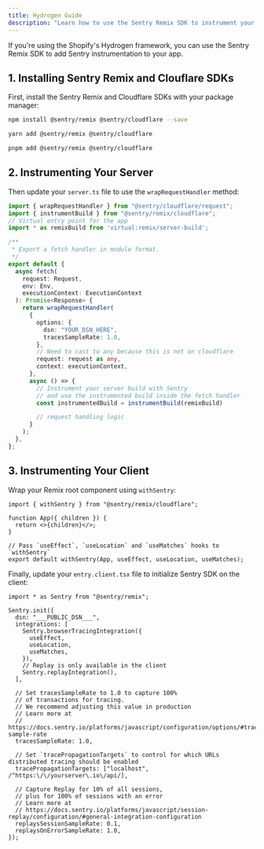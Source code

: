 ```yaml
---
title: Hydrogen Guide
description: "Learn how to use the Sentry Remix SDK to instrument your Hydrogen app."
---
```


If you're using the Shopify's Hydrogen framework, you can use the Sentry Remix SDK to add Sentry instrumentation to your app.

## 1. Installing Sentry Remix and Clouflare SDKs

First, install the Sentry Remix and Cloudflare SDKs with your package manager:

```bash {tabTitle:npm}
npm install @sentry/remix @sentry/cloudflare --save
```

```bash {tabTitle:yarn}
yarn add @sentry/remix @sentry/cloudflare
```

```bash {tabTitle:pnpm}
pnpm add @sentry/remix @sentry/cloudflare
```

## 2. Instrumenting Your Server

Then update your `server.ts` file to use the `wrapRequestHandler` method:

```ts {filename:server.ts}
import { wrapRequestHandler } from "@sentry/cloudflare/request";
import { instrumentBuild } from "@sentry/remix/cloudflare";
// Virtual entry point for the app
import * as remixBuild from 'virtual:remix/server-build';

/**
 * Export a fetch handler in module format.
 */
export default {
  async fetch(
    request: Request,
    env: Env,
    executionContext: ExecutionContext
  ): Promise<Response> {
    return wrapRequestHandler(
      {
        options: {
          dsn: "YOUR_DSN_HERE",
          tracesSampleRate: 1.0,
        },
        // Need to cast to any because this is not on cloudflare
        request: request as any,
        context: executionContext,
      },
      async () => {
        // Instrument your server build with Sentry
        // and use the instrumented build inside the fetch handler
        const instrumentedBuild = instrumentBuild(remixBuild)

        // request handling logic
      }
    );
  },
};
```

## 3. Instrumenting Your Client

Wrap your Remix root component using `withSentry`:

```tsx {filename:root.tsx}
import { withSentry } from "@sentry/remix/cloudflare";

function App({ children }) {
  return <>{children}</>;
}

// Pass `useEffect`, `useLocation` and `useMatches` hooks to `withSentry`
export default withSentry(App, useEffect, useLocation, useMatches);
```

Finally, update your `entry.client.tsx` file to initialize Sentry SDK on the client:

```tsx {filename:entry.client.tsx}
import * as Sentry from "@sentry/remix";

Sentry.init({
  dsn: "___PUBLIC_DSN___",
  integrations: [
    Sentry.browserTracingIntegration({
      useEffect,
      useLocation,
      useMatches,
    }),
    // Replay is only available in the client
    Sentry.replayIntegration(),
  ],

  // Set tracesSampleRate to 1.0 to capture 100%
  // of transactions for tracing.
  // We recommend adjusting this value in production
  // Learn more at
  // https://docs.sentry.io/platforms/javascript/configuration/options/#traces-sample-rate
  tracesSampleRate: 1.0,

  // Set `tracePropagationTargets` to control for which URLs distributed tracing should be enabled
  tracePropagationTargets: ["localhost", /^https:\/\/yourserver\.io\/api/],

  // Capture Replay for 10% of all sessions,
  // plus for 100% of sessions with an error
  // Learn more at
  // https://docs.sentry.io/platforms/javascript/session-replay/configuration/#general-integration-configuration
  replaysSessionSampleRate: 0.1,
  replaysOnErrorSampleRate: 1.0,
});
```

